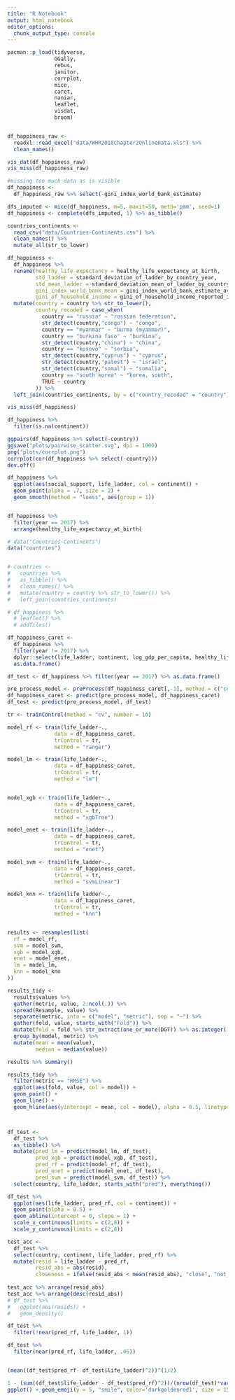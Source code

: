 ```yaml
---
title: "R Notebook"
output: html_notebook
editor_options: 
  chunk_output_type: console
---
```




```r
pacman::p_load(tidyverse,
               GGally,
               rebus, 
               janitor, 
               corrplot, 
               mice, 
               caret,
               naniar, 
               leaflet,
               visdat, 
               broom)


df_happiness_raw <- 
  readxl::read_excel("data/WHR2018Chapter2OnlineData.xls") %>% 
  clean_names()

```

```r

vis_dat(df_happiness_raw)
vis_miss(df_happiness_raw)

#missing too much data as is visible
df_happiness <- 
  df_happiness_raw %>% select(-gini_index_world_bank_estimate) 

dfs_imputed <- mice(df_happiness, m=5, maxit=50, meth='pmm', seed=1)
df_happiness <- complete(dfs_imputed, 1) %>% as_tibble()

countries_continents <- 
  read_csv("data/Countries-Continents.csv") %>% 
  clean_names() %>% 
  mutate_all(str_to_lower) 

df_happiness <- 
  df_happiness %>% 
  rename(healthy_life_expectancy = healthy_life_expectancy_at_birth,
         std_ladder = standard_deviation_of_ladder_by_country_year,
         std_mean_ladder = standard_deviation_mean_of_ladder_by_country_year,
         gini_index_world_bank_mean = gini_index_world_bank_estimate_average_2000_15,
         gini_of_household_income = gini_of_household_income_reported_in_gallup_by_wp5_year) %>% 
  mutate(country = country %>% str_to_lower(),
         country_recoded = case_when(
           country == "russia" ~ "russian federation",
           str_detect(country,"congo") ~ "congo",
           country == "myanmar" ~ "burma (myanmar)",
           country == "burkina faso" ~ "burkina",
           str_detect(country,"china") ~ "china",
           country == "kosovo" ~ "serbia",
           str_detect(country,"cyprus") ~ "cyprus",
           str_detect(country,"palest") ~ "israel",
           str_detect(country,"somal") ~ "somalia",
           country == "south korea" ~ "korea, south",
           TRUE ~ country
         )) %>% 
  left_join(countries_continents, by = c("country_recoded" = "country"))

vis_miss(df_happiness)

df_happiness %>% 
  filter(is.na(continent))
```

```r

ggpairs(df_happiness %>% select(-country))
ggsave("plots/pairwise_scatter.svg", dpi = 1000)
png("plots/corrplot.png")
corrplot(cor(df_happiness %>% select(-country)))
dev.off()

df_happiness %>% 
  ggplot(aes(social_support, life_ladder, col = continent)) +
  geom_point(alpha = .7, size = 2) +
  geom_smooth(method = "loess", aes(group = 1))


df_happiness %>% 
  filter(year == 2017) %>% 
  arrange(healthy_life_expectancy_at_birth)

# data("Countries-Continents")
data("countries")


# countries <- 
#   countries %>% 
#   as_tibble() %>%
#   clean_names() %>%
#   mutate(country = country %>% str_to_lower()) %>% 
#   left_join(countries_continents)

# df_happiness %>% 
  # leaflet() %>% 
  # addTiles()
```

```r

df_happiness_caret <- 
  df_happiness %>% 
  filter(year != 2017) %>% 
  dplyr::select(life_ladder, continent, log_gdp_per_capita, healthy_life_expectancy, democratic_quality, gini_of_household_income) %>%
  as.data.frame()

df_test <- df_happiness %>% filter(year == 2017) %>% as.data.frame()

pre_process_model <- preProcess(df_happiness_caret[,-1], method = c("center", "scale","BoxCox"))
df_happiness_caret <- predict(pre_process_model, df_happiness_caret)
df_test <- predict(pre_process_model, df_test)

tr <- trainControl(method = "cv", number = 10)

model_rf <- train(life_ladder~., 
               data = df_happiness_caret, 
               trControl = tr,
               method = "ranger")

model_lm <- train(life_ladder~., 
               data = df_happiness_caret, 
               trControl = tr,
               method = "lm")


model_xgb <- train(life_ladder~., 
               data = df_happiness_caret, 
               trControl = tr,
               method = "xgbTree")

model_enet <- train(life_ladder~., 
               data = df_happiness_caret, 
               trControl = tr,
               method = "enet")

model_svm <- train(life_ladder~., 
               data = df_happiness_caret, 
               trControl = tr,
               method = "svmLinear")

model_knn <- train(life_ladder~., 
               data = df_happiness_caret, 
               trControl = tr,
               method = "knn")


results <- resamples(list(
  rf = model_rf,
  svm = model_svm,
  xgb = model_xgb,
  enet = model_enet,
  lm = model_lm,
  knn = model_knn
))

results_tidy <- 
  results$values %>% 
  gather(metric, value, 2:ncol(.)) %>% 
  spread(Resample, value) %>% 
  separate(metric, into = c("model", "metric"), sep = "~") %>% 
  gather(fold, value, starts_with("Fold")) %>% 
  mutate(fold = fold %>% str_extract(one_or_more(DGT)) %>% as.integer()) %>% 
  group_by(model, metric) %>% 
  mutate(mean = mean(value),
         median = median(value))

results %>% summary()

results_tidy %>% 
  filter(metric == "RMSE") %>% 
  ggplot(aes(fold, value, col = model)) +
  geom_point() +
  geom_line() +
  geom_hline(aes(yintercept = mean, col = model), alpha = 0.5, linetype = 2)



df_test <- 
  df_test %>% 
  as_tibble() %>% 
  mutate(pred_lm = predict(model_lm, df_test),
         pred_xgb = predict(model_xgb, df_test),
         pred_rf = predict(model_rf, df_test),
         pred_enet = predict(model_enet, df_test),
         pred_svm = predict(model_svm, df_test)) %>% 
  select(country, life_ladder, starts_with("pred"), everything()) 

df_test %>% 
  ggplot(aes(life_ladder, pred_rf, col = continent)) +
  geom_point(alpha = 0.5) +
  geom_abline(intercept = 0, slope = 1) +
  scale_x_continuous(limits = c(2,8)) +
  scale_y_continuous(limits = c(2,8))

test_acc <- 
  df_test %>% 
  select(country, continent, life_ladder, pred_rf) %>% 
  mutate(resid = life_ladder - pred_rf,
         resid_abs = abs(resid),
         closeness = ifelse(resid_abs < mean(resid_abs), "close", "not_close"))
  
test_acc %>% arrange(resid_abs)
test_acc %>% arrange(desc(resid_abs))
# df_test %>% 
#   ggplot(aes(resids)) +
#   geom_density()

df_test %>% 
  filter(!near(pred_rf, life_ladder, 1))

df_test %>% 
  filter(near(pred_rf, life_ladder, .05))


(mean((df_test$pred_rf- df_test$life_ladder)^2))^(1/2)

1 - (sum((df_test$life_ladder - df_test$pred_rf)^2))/(nrow(df_test)*var(df_test$life_ladder))
ggplot() + geom_emoji(y = 5, "smile", color='darkgoldenrod1', size = 150) + ylim(0,15)

```

